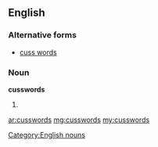 ==English==

===Alternative forms===
* [[cuss words]]

===Noun===
'''cusswords'''

# {{plural of|cussword}}

[[Category:English nouns]]

[[ar:cusswords]]
[[mg:cusswords]]
[[my:cusswords]]